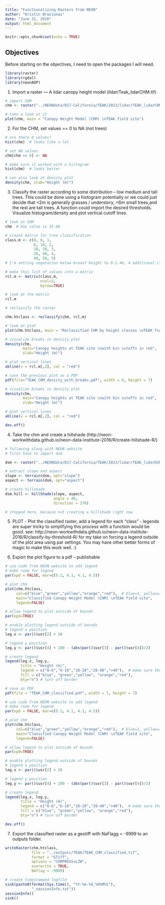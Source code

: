 ```yaml
---
title: "Functionalizing Rasters from NEON"
author: "Kristin Braziunas"
date: "June 21, 2016"
output: html_document
---
```


```r
knitr::opts_chunk$set(echo = TRUE)
```

## Objectives

Before starting on the objectives, I need to open the packages I will need.

```r

library(raster)
library(rgdal)
library(neonAOP)

```

1. Import a raster — A lidar canopy height model (lidar/Teak_lidarCHM.tif)

```r

# import CHM
chm <- raster("../NEONdata/D17-California/TEAK/2013/lidar/TEAK_lidarCHM.tif")

# take a look at it
plot(chm, main = "Canopy Height Model (CHM) \nTEAK field site")

```

2. For the CHM, set values == 0 to NA (not trees)

```r

# are there 0 values?
hist(chm)  # looks like a lot

# set NA values
chm[chm == 0] <- NA

# make sure it worked with a histogram
hist(chm)  # looks better

# can also look at density plot
density(chm, xlab="Height (m)")

```

3. Classify the raster according to some distribution – low medium and tall trees. This could be done using a histogram potentially or we could just decide that <2m is generally grasses / understory, <6m small trees,and the rest are tall trees. A function could import the desired thresholds. Visualize histogram/density and plot vertical cutoff lines.

```r

# look at CHM
chm  # max value is 55.68

# create matrix for tree classification
class.m <- c(0, 6, 1,
             6, 10, 2,
             10, 20, 3,
             20, 40, 4,
             40, 56, 5)
# I'm setting vegetation below breast height to 0-1.4m, 4 additional classes.

# make this list of values into a matrix
rcl.m <- matrix(class.m,
                ncol=3,
                byrow=TRUE)

# look at the matrix
rcl.m

# reclassify the raster

chm.htclass <- reclassify(chm, rcl.m)

# look at plot
plot(chm.htclass, main = "Reclassified CHM by height classes \nTEAK field site")

# visualize breaks in density plot
density(chm,
        main="Canopy heights at TEAK site \nwith bin cutoffs in red",
        xlab="Height (m)")

# plot vertical lines
abline(v = rcl.m[,2], col = "red")

```

```r

# save the previous plot as a PDF
pdf(file="TEAK_CHM_density_with_breaks.pdf", width = 6, height = 7)

# visualize breaks in density plot
density(chm,
        main="Canopy heights at TEAK site \nwith bin cutoffs in red",
        xlab="Height (m)")

# plot vertical lines
abline(v = rcl.m[,2], col = "red")

dev.off()

```

4. Take the chm and create a hillshade (http://neon-workwithdata.github.io/neon-data-institute-2016/R/create-hillshade-R/)

```r

# following along with NEON website
# first have to import dsm

dsm <- raster("../NEONdata/D17-California/TEAK/2013/lidar/TEAK_lidarDSM.tif")

# extract slope and aspect
slope <- terrain(dsm, opt="slope")
aspect <- terrain(dsm, opt="aspect")

# create hillshade
dsm.hill <- hillShade(slope, aspect,
                      angle = 40,
                      direction = 270)

# stopped here, because not creating a hillshade right now

```

5. PLOT - Plot the classified raster, add a legend for each “class” - legends are super tricky to simplifying this process with a function would be good.  see: http://neon-workwithdata.github.io/neon-data-institute-2016/R/classify-by-threshold-R/  for my take on forcing a legend outside of the plot area using par settings. You may have other better forms of magic to make this work well. :)

6. Export the plot figure to a pdf – publishable


```r

# use code from NEON website to add legend
# make room for legend
par(xpd = FALSE, mar=c(5.1, 4.1, 4.1, 4.5))

# plot chm
plot(chm.htclass,
     col=c("blue","green","yellow","orange","red"),  # blue=1, yellow=2, green=3
     main="Classified Canopy Height Model (CHM) \nTEAK field site",
     legend=FALSE)

# allow legend to plot outside of bounds
par(xpd=TRUE)

# enable plotting legend outside of bounds
# legend x position
leg.x <- par()$usr[2] + 20

# legend y position
leg.y <- par()$usr[4] + 100 - (abs(par()$usr[3] - par()$usr[4])/2)

# create legend
legend(leg.x, leg.y,
       title = "Height (m)",
       legend = c("0-6","6-10","10-20","20-40",">40"),  # make sure the order matches the colors, next
       fill = c("blue", "green","yellow", "orange","red"),
       bty="n") # turn off border

```

```r

# save as PDF
pdf(file = "TEAK_CHM_classified.pdf", width = 7, height = 7)

# use code from NEON website to add legend
# make room for legend
par(xpd = FALSE, mar=c(5.1, 4.1, 4.1, 4.5))

# plot chm
plot(chm.htclass,
     col=c("blue","green","yellow","orange","red"),  # blue=1, yellow=2, green=3
     main="Classified Canopy Height Model (CHM) \nTEAK field site",
     legend=FALSE)

# allow legend to plot outside of bounds
par(xpd=TRUE)

# enable plotting legend outside of bounds
# legend x position
leg.x <- par()$usr[2] + 20

# legend y position
leg.y <- par()$usr[4] + 100 - (abs(par()$usr[3] - par()$usr[4])/2)

# create legend
legend(leg.x, leg.y,
       title = "Height (m)",
       legend = c("0-6","6-10","10-20","20-40",">40"),  # make sure the order matches the colors, next
       fill = c("blue", "green","yellow", "orange","red"),
       bty="n") # turn off border

dev.off()

```


7. Export the classified raster as a geotiff with NaFlagg = -9999 to an outputs folder.

```r

writeRaster(chm.htclass,
            file = "../outputs/TEAK/TEAK_CHM_classified.tif",
            format = "GTiff",
            options = "COMPRESS=LZW", 
            overwrite = TRUE,
            NAflag = -9999)

```

```r

# create timestamped logfile
sink(paste0(format(Sys.time(), "%Y-%m-%d_%H%M%S"),
            "_sessionInfo.txt"))
sessionInfo()
sink()

```

